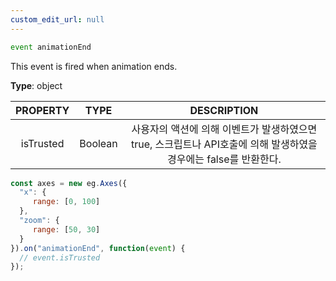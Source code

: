 ```yaml
---
custom_edit_url: null
---
```


```ts
event animationEnd
```

<div className="bulma-tags">

</div>

This event is fired when animation ends.

**Type**: object

|PROPERTY|TYPE|DESCRIPTION|
|:---:|:---:|:---:|
|isTrusted|Boolean|사용자의 액션에 의해 이벤트가 발생하였으면 true, 스크립트나 API호출에 의해 발생하였을 경우에는 false를 반환한다.|

```js
const axes = new eg.Axes({
  "x": {
     range: [0, 100]
  },
  "zoom": {
     range: [50, 30]
  }
}).on("animationEnd", function(event) {
  // event.isTrusted
});
```

